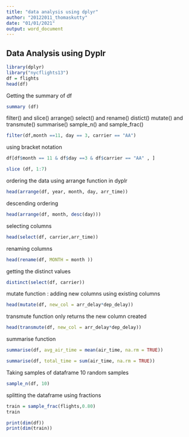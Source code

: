 ```yaml
---
title: "data analysis using dplyr"
author: "20122011_thomaskutty"
date: "01/01/2021"
output: word_document
---
```

## Data Analysis using Dyplr
```r
library(dplyr)
library("nycflights13")
df = flights
head(df)
```

Getting the summary of df 

```r
summary (df)
```

filter() and slice()
arrange()
select() and rename()
distict()
mutate() and transmute()
summarise()
sample_n() and sample_frac()


```r
filter(df,month ==11, day == 3, carrier == "AA")
```


using bracket notation 
```r
df[df$month == 11 & df$day ==3 & df$carrier == "AA" , ]
```

```r
slice (df, 1:7)
```


ordering the data using arrange function in dyplr
```r
head(arrange(df, year, month, day, arr_time))
```

descending ordering 
```r
head(arrange(df, month, desc(day)))
```

selecting columns 
```r
head(select(df, carrier,arr_time))
```
renaming columns 
```r
head(rename(df, MONTH = month ))
```


getting the distinct values 
```r
distinct(select(df, carrier))
```


mutate function : adding new columns using existing columns 

```r
head(mutate(df, new_col = arr_delay*dep_delay))
```

transmute function only returns the new column created
```r
head(transmute(df, new_col = arr_delay*dep_delay))
```

summarise function 
```r
summarise(df, avg_air_time = mean(air_time, na.rm = TRUE)) 
```
```r
summarise(df, total_time = sum(air_time, na.rm = TRUE)) 
```


Taking samples of dataframe
10 random samples 
```r
sample_n(df, 10)
```


splitting the dataframe using fractions 
```r
train = sample_frac(flights,0.80)
train 
```

```r
print(dim(df))
print(dim(train))
```


